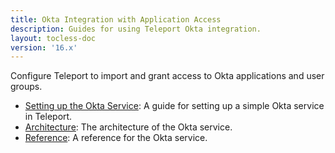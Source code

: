 ```yaml
---
title: Okta Integration with Application Access
description: Guides for using Teleport Okta integration.
layout: tocless-doc
version: '16.x'
---
```


Configure Teleport to import and grant access to Okta applications and user groups.

- [Setting up the Okta Service](/docs/ver/16.x/application-access/okta/guide): A guide for setting up a simple Okta service in Teleport.
- [Architecture](/docs/ver/16.x/application-access/okta/architecture): The architecture of the Okta service.
- [Reference](/docs/ver/16.x/application-access/okta/reference): A reference for the Okta service.
